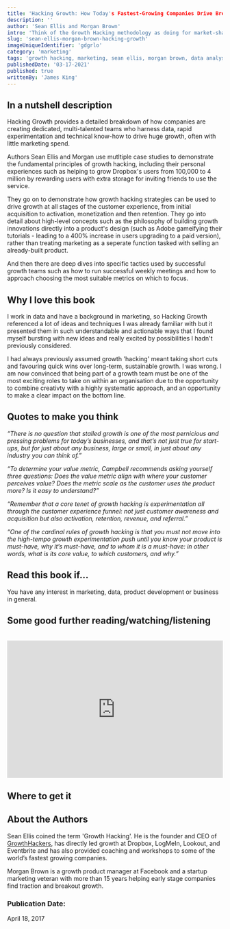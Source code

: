 ```yaml
---
title: 'Hacking Growth: How Today's Fastest-Growing Companies Drive Breakout Success'
description: ''
author: 'Sean Ellis and Morgan Brown'
intro: 'Think of the Growth Hacking methodology as doing for market-share growth what Lean Start-Up did for product development, and Scrum did for productivity. It involves cross-functional teams and rapid-tempo testing and iteration that focuses customers: attaining them, retaining them, engaging them, and motivating them to come back and buy more.  - Amazon Product Description'
slug: 'sean-ellis-morgan-brown-hacking-growth'
imageUniqueIdentifier: 'gdgrlo'
category: 'marketing'
tags: 'growth hacking, marketing, sean ellis, morgan brown, data analysis, experimentation'
publishedDate: '03-17-2021'
published: true
writtenBy: 'James King'
---
```


## In a nutshell description

Hacking Growth provides a detailed breakdown of how companies are creating
dedicated, multi-talented teams who harness data, rapid experimentation and
technical know-how to drive huge growth, often with little marketing spend.

Authors Sean Ellis and Morgan use mutltiple case studies to demonstrate the
fundamental principles of growth hacking, including their personal experiences
such as helping to grow Dropbox's users from 100,000 to 4 million by rewarding
users with extra storage for inviting friends to use the service.

They go on to demonstrate how growth hacking strategies can be used to drive
growth at all stages of the customer experience, from initial acquisition to
activation, monetization and then retention. They go into detail about
high-level concepts such as the philosophy of building growth innovations
directly into a product's design (such as Adobe gameifying their tutorials -
leading to a 400% increase in users upgrading to a paid version), rather than
treating marketing as a seperate function tasked with selling an already-built
product.

And then there are deep dives into specific tactics used by successful growth
teams such as how to run successful weekly meetings and how to approach choosing
the most suitable metrics on which to focus.

## Why I love this book

I work in data and have a background in marketing, so Hacking Growth referenced
a lot of ideas and techniques I was already familiar with but it presented them
in such understandable and actionable ways that I found myself bursting with new
ideas and really excited by possibilities I hadn't previously considered.

I had always previously assumed growth 'hacking' meant taking short cuts and
favouring quick wins over long-term, sustainable growth. I was wrong. I am now
convinced that being part of a growth team must be one of the most exciting
roles to take on within an organisation due to the opportunity to combine
creativty with a highly systematic approach, and an opportunity to make a clear
impact on the bottom line.

## Quotes to make you think

_“There is no question that stalled growth is one of the most pernicious and
pressing problems for today’s businesses, and that’s not just true for
start-ups, but for just about any business, large or small, in just about any
industry you can think of.”_

_“To determine your value metric, Campbell recommends asking yourself three
questions: Does the value metric align with where your customer perceives value?
Does the metric scale as the customer uses the product more? Is it easy to
understand?”_

_“Remember that a core tenet of growth hacking is experimentation all through
the customer experience funnel: not just customer awareness and acquisition but
also activation, retention, revenue, and referral.”_

_“One of the cardinal rules of growth hacking is that you must not move into the
high-tempo growth experimentation push until you know your product is must-have,
why it’s must-have, and to whom it is a must-have: in other words, what is its
core value, to which customers, and why.”_

## Read this book if…

You have any interest in marketing, data, product development or business in
general.

## Some good further reading/watching/listening

<!-- Sample youtube embed -->

<br />
<iframe
  width="100%"
  height="320px"
  src="https://www.youtube.com/embed/jsdLHXBScNc"
  frameBorder="0"
  allow="accelerometer; autoplay; encrypted-media; gyroscope; picture-in-picture"
  allowFullScreen
></iframe>

## Where to get it

<!-- Sample Amazon CTA -->

<AmazonCta
  bookSummary
  link="https://www.amazon.com/Hacking-Growth-Fastest-Growing-Companies-Breakout/dp/045149721X/ref=sr_1_1?dchild=1&keywords=hacking+growth&qid=1616013882&sr=8-1"
/>

## About the Authors

Sean Ellis coined the term 'Growth Hacking'. He is the founder and CEO of
[GrowthHackers](https://growthhackers.com/), has directly led growth at Dropbox,
LogMeIn, Lookout, and Eventbrite and has also provided coaching and workshops to
some of the world’s fastest growing companies.

Morgan Brown is a growth product manager at Facebook and a startup marketing
veteran with more than 15 years helping early stage companies find traction and
breakout growth.

### Publication Date:

<!-- Sample Date format -->

April 18, 2017
